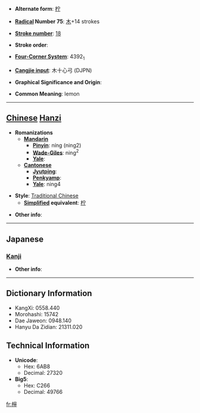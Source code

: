 * '''Alternate form''': [[柠]]

* '''[[Wiktionary:Chinese radical index| Radical]] Number 75''': [[Wiktionary:Chinese radical index 木|木]]+14 strokes

* '''[[Wiktionary:Chinese total strokes index|Stroke number]]''': [[Wiktionary:Chinese total strokes index 18|18]]

* '''Stroke order''': 

* '''[[Wiktionary:Chinese four corner index|Four-Corner System]]''': 4392<sub>1</sub>

* '''[[Wiktionary:Chinese Cangjie index|Cangjie input]]''': 木十心弓 (DJPN)

* '''Graphical Significance and Origin''': 

* '''Common Meaning''': lemon

----

== [[Chinese]] [[Hanzi]] ==

* '''Romanizations'''
** '''[[Mandarin]]'''
*** '''[[Pinyin]]''': níng (ning2)
*** '''[[Wade-Giles]]''': ning<sup>2</sup>
*** '''[[Yale]]''': 
** '''[[Cantonese]]'''
*** '''[[Jyutping]]''':
*** '''[[Penkyamp]]''': 
*** '''[[Yale]]''': ning4

* '''Style''': [[Traditional Chinese]] 
** '''[[Simplified Chinese|Simplified]] equivalent''': [[柠]]

* '''Other info''': 

----

==Japanese==
===[[Kanji]]===
{{kanji|on readings=[[ねい]] (nei), [[どう]] (dō)
|kun readings=
}}

* '''Other info''':  

----

== Dictionary Information ==

* KangXi: 0558.440
* Morohashi: 15742
* Dae Jaweon: 0948.140
* Hanyu Da Zidian: 21311.020

== Technical Information ==

* '''Unicode''':
** Hex: 6AB8
** Decimal: 27320
* '''Big5''':
** Hex: C266
** Decimal: 49766

[[fr:檸]]